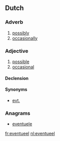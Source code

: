==Dutch==

===Adverb===
{{nl-adj|-}}

# [[possibly]]
# [[occasionally]]

===Adjective===
{{nl-adj|-}}

# [[possible]]
# [[occasional]]

====Declension====
{{nl-decl-adj-nc|eventuele}}

====Synonyms====
* [[evt.]]

===Anagrams===
* [[eventuele#Dutch|eventuele]]

[[fr:eventueel]]
[[nl:eventueel]]